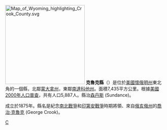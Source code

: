 {{Otheruses|克魯克縣|subject=美國懷俄明州的一個縣|other=同名的縣}}
[[File:Map_of_Wyoming_highlighting_Crook_County.svg|250px]]
'''克魯克縣'''（{{lang-en|Crook County}}）是位於[[美國|美國]][[懷俄明州|懷俄明州]]東北角的一個縣，北鄰[[蒙大拿州|蒙大拿州]]，東鄰[[南達科他州|南達科他州]]。面積7,435平方公里。根據[[美國2000年人口普查|美國2000年人口普查]]，共有人口5,887人。縣治[[森丹斯_(懷俄明州)|森丹斯]] (Sundance)。

成立於1875年。縣名是紀念[[南北戰爭|南北戰爭]]和[[印第安戰爭|印第安戰爭]]時期將領、來自[[俄亥俄州|俄亥俄州]]的[[喬治·克魯克|喬治·克魯克]] (George Crook)。
{{Wyoming-stub}}
[[Category:懷俄明州行政區劃|C]]